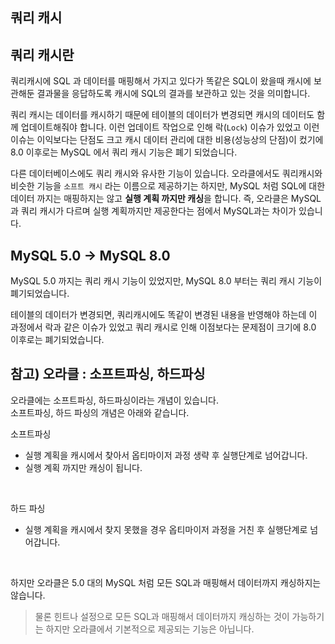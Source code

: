 ## 쿼리 캐시

## 쿼리 캐시란 
쿼리캐시에 SQL 과 데이터를 매핑해서 가지고 있다가 똑같은 SQL이 왔을때 캐시에 보관해둔 결과물을 응답하도록 캐시에 SQL의 결과를 보관하고 있는 것을 의미합니다.<br/>

쿼리 캐시는 데이터를 캐시하기 때문에 테이블의 데이터가 변경되면 캐시의 데이터도 함께 업데이트해줘야 합니다. 이런 업데이트 작업으로 인해 락(`Lock`) 이슈가 있었고 이런 이슈는 이익보다는 단점도 크고 캐시 데이터 관리에 대한 비용(성능상의 단점)이 컸기에 8.0 이후로는 MySQL 에서 쿼리 캐시 기능은 폐기 되었습니다.<br/>

다른 데이터베이스에도 쿼리 캐시와 유사한 기능이 있습니다. 오라클에서도 쿼리캐시와 비슷한 기능을 `소프트 캐시` 라는 이름으로 제공하기는 하지만, MySQL 처럼 SQL에 대한  데이터 까지는 매핑하지는 않고 **실행 계획 까지만 캐싱**을 합니다. 즉, 오라클은 MySQL 과 쿼리 캐시가 다르며 실행 계획까지만 제공한다는 점에서 MySQL과는 차이가 있습니다.<br/>




## MySQL 5.0 → MySQL 8.0
MySQL 5.0 까지는 쿼리 캐시 기능이 있었지만, MySQL 8.0 부터는 쿼리 캐시 기능이 폐기되었습니다.<br/>

테이블의 데이터가 변경되면, 쿼리캐시에도 똑같이 변경된 내용을 반영해야 하는데 이 과정에서 락과 같은 이슈가 있었고 쿼리 캐시로 인해 이점보다는 문제점이 크기에 8.0 이후로는 폐기되었습니다.<br/>



## 참고) 오라클 : 소프트파싱, 하드파싱
오라클에는 소프트파싱, 하드파싱이라는 개념이 있습니다.<br/>
소프트파싱, 하드 파싱의 개념은 아래와 같습니다.<br/>

소프트파싱
- 실행 계획을 캐시에서 찾아서 옵티마이저 과정 생략 후 실행단계로 넘어갑니다.
- 실행 계획 까지만 캐싱이 됩니다.
<br/>

하드 파싱
- 실행 계획을 캐시에서 찾지 못했을 경우 옵티마이저 과정을 거친 후 실행단계로 넘어갑니다.
<br/>



하지만 오라클은 5.0 대의 MySQL 처럼 모든 SQL과 매핑해서 데이터까지 캐싱하지는 않습니다. <br/>

> 물론 힌트나 설정으로 모든 SQL과 매핑해서 데이터까지 캐싱하는 것이 가능하기는 하지만  오라클에서 기본적으로 제공되는 기능은 아닙니다.<br/>

